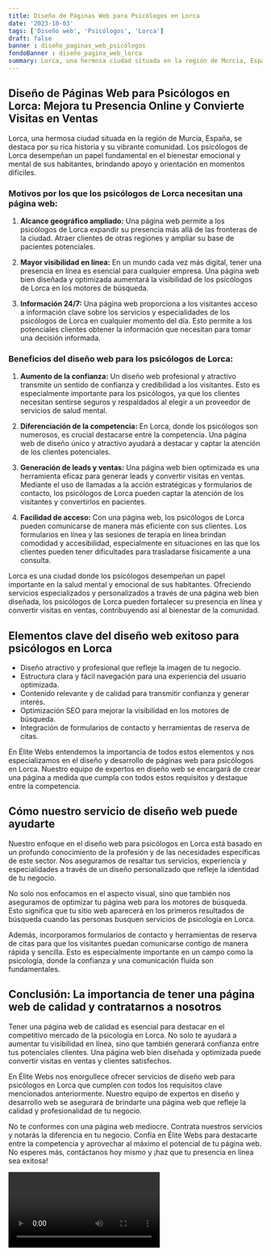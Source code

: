 ```yaml
---
title: Diseño de Páginas Web para Psicólogos en Lorca
date: '2023-10-03'
tags: ['Diseño web', 'Psicólogos', 'Lorca']
draft: false
banner : diseño_paginas_web_psicólogos
fondoBanner : diseño_pagina_web_lorca
summary: Lorca, una hermosa ciudad situada en la región de Murcia, España, se destaca por su rica historia y su vibrante comunidad. Los psicólogos de Lorca desempeñan un papel fundamental en el bienestar emocional y mental de sus habitantes, brindando apoyo y orientación en momentos difíciles.
---
```


## Diseño de Páginas Web para Psicólogos en Lorca: Mejora tu Presencia Online y Convierte Visitas en Ventas

Lorca, una hermosa ciudad situada en la región de Murcia, España, se destaca por su rica historia y su vibrante comunidad. Los psicólogos de Lorca desempeñan un papel fundamental en el bienestar emocional y mental de sus habitantes, brindando apoyo y orientación en momentos difíciles.

### Motivos por los que los psicólogos de Lorca necesitan una página web:

1. **Alcance geográfico ampliado:** Una página web permite a los psicólogos de Lorca expandir su presencia más allá de las fronteras de la ciudad. Atraer clientes de otras regiones y ampliar su base de pacientes potenciales.

2. **Mayor visibilidad en línea:** En un mundo cada vez más digital, tener una presencia en línea es esencial para cualquier empresa. Una página web bien diseñada y optimizada aumentará la visibilidad de los psicólogos de Lorca en los motores de búsqueda.

3. **Información 24/7:** Una página web proporciona a los visitantes acceso a información clave sobre los servicios y especialidades de los psicólogos de Lorca en cualquier momento del día. Esto permite a los potenciales clientes obtener la información que necesitan para tomar una decisión informada.

### Beneficios del diseño web para los psicólogos de Lorca:

1. **Aumento de la confianza:** Un diseño web profesional y atractivo transmite un sentido de confianza y credibilidad a los visitantes. Esto es especialmente importante para los psicólogos, ya que los clientes necesitan sentirse seguros y respaldados al elegir a un proveedor de servicios de salud mental.

2. **Diferenciación de la competencia:** En Lorca, donde los psicólogos son numerosos, es crucial destacarse entre la competencia. Una página web de diseño único y atractivo ayudará a destacar y captar la atención de los clientes potenciales.

3. **Generación de leads y ventas:** Una página web bien optimizada es una herramienta eficaz para generar leads y convertir visitas en ventas. Mediante el uso de llamadas a la acción estratégicas y formularios de contacto, los psicólogos de Lorca pueden captar la atención de los visitantes y convertirlos en pacientes.

4. **Facilidad de acceso:** Con una página web, los psicólogos de Lorca pueden comunicarse de manera más eficiente con sus clientes. Los formularios en línea y las sesiones de terapia en línea brindan comodidad y accesibilidad, especialmente en situaciones en las que los clientes pueden tener dificultades para trasladarse físicamente a una consulta.

Lorca es una ciudad donde los psicólogos desempeñan un papel importante en la salud mental y emocional de sus habitantes. Ofreciendo servicios especializados y personalizados a través de una página web bien diseñada, los psicólogos de Lorca pueden fortalecer su presencia en línea y convertir visitas en ventas, contribuyendo así al bienestar de la comunidad.

<GifSeo />

<Cta />

## Elementos clave del diseño web exitoso para psicólogos en Lorca

- Diseño atractivo y profesional que refleje la imagen de tu negocio.
- Estructura clara y fácil navegación para una experiencia del usuario optimizada.
- Contenido relevante y de calidad para transmitir confianza y generar interés.
- Optimización SEO para mejorar la visibilidad en los motores de búsqueda.
- Integración de formularios de contacto y herramientas de reserva de citas.

En Élite Webs entendemos la importancia de todos estos elementos y nos especializamos en el diseño y desarrollo de páginas web para psicólogos en Lorca. Nuestro equipo de expertos en diseño web se encargará de crear una página a medida que cumpla con todos estos requisitos y destaque entre la competencia.

## Cómo nuestro servicio de diseño web puede ayudarte

Nuestro enfoque en el diseño web para psicólogos en Lorca está basado en un profundo conocimiento de la profesión y de las necesidades específicas de este sector. Nos aseguramos de resaltar tus servicios, experiencia y especialidades a través de un diseño personalizado que refleje la identidad de tu negocio.

No solo nos enfocamos en el aspecto visual, sino que también nos aseguramos de optimizar tu página web para los motores de búsqueda. Esto significa que tu sitio web aparecerá en los primeros resultados de búsqueda cuando las personas busquen servicios de psicología en Lorca.

Además, incorporamos formularios de contacto y herramientas de reserva de citas para que los visitantes puedan comunicarse contigo de manera rápida y sencilla. Esto es especialmente importante en un campo como la psicología, donde la confianza y una comunicación fluida son fundamentales.

## Conclusión: La importancia de tener una página web de calidad y contratarnos a nosotros

Tener una página web de calidad es esencial para destacar en el competitivo mercado de la psicología en Lorca. No solo te ayudará a aumentar tu visibilidad en línea, sino que también generará confianza entre tus potenciales clientes. Una página web bien diseñada y optimizada puede convertir visitas en ventas y clientes satisfechos.

En Élite Webs nos enorgullece ofrecer servicios de diseño web para psicólogos en Lorca que cumplen con todos los requisitos clave mencionados anteriormente. Nuestro equipo de expertos en diseño y desarrollo web se asegurará de brindarte una página web que refleje la calidad y profesionalidad de tu negocio.

No te conformes con una página web mediocre. Contrata nuestros servicios y notarás la diferencia en tu negocio. Confía en Élite Webs para destacarte entre la competencia y aprovechar al máximo el potencial de tu página web. No esperes más, contáctanos hoy mismo y ¡haz que tu presencia en línea sea exitosa!

<Video />

<CtaBot job='Psicólogos' city='Lorca'/>

<Gmaps query='Lorca+españa+maps' />